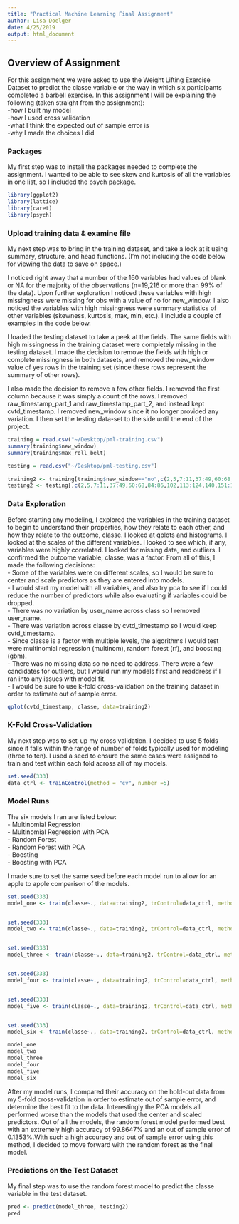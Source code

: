 ```yaml
---
title: "Practical Machine Learning Final Assignment"
author: Lisa Doelger
date: 4/25/2019
output: html_document
---
```



## Overview of Assignment

For this assignment we were asked to use the Weight Lifting Exercise Dataset to predict the classe variable or the way in which six participants completed a barbell exercise. In this assignment I will be explaining the following (taken straight from the assignment):  
  -how I built my model  
  -how I used cross validation  
  -what I think the expected out of sample error is  
  -why I made the choices I did 

### Packages

My first step was to install the packages needed to complete the assignment. I wanted to be able to see skew and kurtosis of all the variables in one list, so I included the psych package. 

```r
library(ggplot2)
library(lattice)
library(caret)
library(psych)
```

### Upload training data & examine file

My next step was to bring in the training dataset, and take a look at it using summary, structure, and head functions. (I'm not including the code below for viewing the data to save on space.) 

I noticed right away that a number of the 160 variables had values of blank or NA for the majority of the observations (n=19,216 or more than 99% of the data). Upon further exploration I noticed these variables with high missingness were missing for obs with a value of no for new_window. I also noticed the variables with high missingness were summary statistics of other variables (skewness, kurtosis, max, min, etc.). I include a couple of examples in the code below.

I loaded the testing dataset to take a peek at the fields. The same fields with high missingness in the training dataset were completely missing in the testing dataset. I made the decision to remove the fields with high or complete missingness in both datasets, and removed the new_window value of yes rows in the training set (since these rows represent the summary of other rows).

I also made the decision to remove a few other fields. I removed the first column because it was simply a count of the rows. I removed raw_timestamp_part_1 and raw_timestamp_part_2, and instead kept cvtd_timestamp. I removed new_window since it no longer provided any variation. I then set the testing data-set to the side until the end of the project. 

```r
training = read.csv("~/Desktop/pml-training.csv")
summary(training$new_window)
summary(training$max_roll_belt)

testing = read.csv("~/Desktop/pml-testing.csv")
       
training2 <- training[training$new_window=="no",c(2,5,7:11,37:49,60:68,84:86,102,113:124,140,151:160)]
testing2 <- testing[,c(2,5,7:11,37:49,60:68,84:86,102,113:124,140,151:159)]
```

### Data Exploration

Before starting any modeling, I explored the variables in the training dataset to begin to understand their properties, how they relate to each other, and how they relate to the outcome, classe. I looked at qplots and histograms. I looked at the scales of the different variables. I looked to see which, if any, variables were highly correlated. I looked for missing data, and outliers. I confirmed the outcome variable, classe, was a factor. From all of this, I made the following decisions:  
  - Some of the variables were on different scales, so I would be sure to center and scale predictors as they are entered into models.  
  - I would start my model with all variables, and also try pca to see if I could reduce the number of predictors while also evaluating if variables could be dropped.  
  - There was no variation by user_name across class so I removed user_name.  
  - There was variation across classe by cvtd_timestamp so I would keep cvtd_timestamp.  
  - Since classe is a factor with multiple levels, the algorithms I would test were multinomial regression (multinom), random forest (rf), and boosting (gbm).  
  - There was no missing data so no need to address. There were a few candidates for outliers, but I would run my models first and readdress if I ran into any issues with model fit.  
  - I would be sure to use k-fold cross-validation on the training dataset in order to estimate out of sample error.

```r
qplot(cvtd_timestamp, classe, data=training2)
```

### K-Fold Cross-Validation

My next step was to set-up my cross validation. I decided to use 5 folds since it falls within the range of number of folds typically used for modeling (three to ten). I used a seed to ensure the same cases were assigned to train and test within each fold across all of my models. 

```r
set.seed(333)
data_ctrl <- trainControl(method = "cv", number =5)
```

### Model Runs

The six models I ran are listed below:  
  - Multinomial Regression  
  - Multinomial Regression with PCA  
  - Random Forest  
  - Random Forest with PCA  
  - Boosting  
  - Boosting with PCA
  
I made sure to set the same seed before each model run to allow for an apple to apple comparison of the models. 
```r
set.seed(333)
model_one <- train(classe~., data=training2, trControl=data_ctrl, method="multinom", preProcess=c("center","scale"))


set.seed(333)
model_two <- train(classe~., data=training2, trControl=data_ctrl, method = "multinom", preProcess = c("center", "scale", "pca"))


set.seed(333)
model_three <- train(classe~., data=training2, trControl=data_ctrl, method="rf", preProcess=c("center", "scale"))


set.seed(333)
model_four <- train(classe~., data=training2, trControl=data_ctrl, method="rf", preProcess=c("center", "scale","pca"))


set.seed(333)
model_five <- train(classe~., data=training2, trControl=data_ctrl, method="gbm", preProcess=c("center", "scale"))


set.seed(333)
model_six <- train(classe~., data=training2, trControl=data_ctrl, method="gbm", preProcess=c("center", "scale","pca"))

```
```r
model_one
model_two
model_three
model_four
model_five
model_six
```
After my model runs, I compared their accuracy on the hold-out data from my 5-fold cross-validation in order to estimate out of sample error, and determine the best fit to the data. Interestingly the PCA models all performed worse than the models that used the center and scaled predictors. Out of all the models, the random forest model performed best with an extremely high accuracy of 99.8647% and an out of sample error of 0.1353%.With such a high accuracy and out of sample error using this method, I decided to move forward with the random forest as the final model. 

### Predictions on the Test Dataset

My final step was to use the random forest model to predict the classe variable in the test dataset. 

```r
pred <- predict(model_three, testing2)
pred
```

